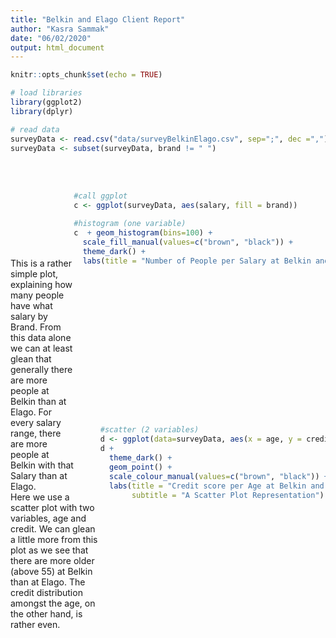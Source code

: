 ```yaml
---
title: "Belkin and Elago Client Report"
author: "Kasra Sammak"
date: "06/02/2020"
output: html_document
---
```


```r
knitr::opts_chunk$set(echo = TRUE)

# load libraries
library(ggplot2)
library(dplyr)

# read data
surveyData <- read.csv("data/surveyBelkinElago.csv", sep=";", dec =",")
surveyData <- subset(surveyData, brand != " ")

```
<br><br>
<div style="display:flex; flex-direction:row;"> 
<div style="width:200px;position:relative;top:120px">This is a rather simple plot, explaining how many people have what salary by Brand. From this data alone we can at least glean that generally there are more people at Belkin than at Elago. For every salary range, there are more people at Belkin with that Salary than at Elago.</div>
```r
#call ggplot
c <- ggplot(surveyData, aes(salary, fill = brand))

#histogram (one variable)
c  + geom_histogram(bins=100) + 
  scale_fill_manual(values=c("brown", "black")) + 
  theme_dark() +
  labs(title = "Number of People per Salary at Belkin and Elago", subtitle = "A Histographical Representation")
```
</div>
<div style="display: flex;flex-direction:row;"><div style="width:200px;position:relative;top:120px"> Here we use a scatter plot with two variables, age and credit. We can glean a little more from this plot as we see that there are more older (above 55) at Belkin than at Elago. The credit distribution amongst the age, on the other hand, is rather even.</div>
```r
#scatter (2 variables)
d <- ggplot(data=surveyData, aes(x = age, y = credit, colour = brand))
d +
  theme_dark() +
  geom_point() +
  scale_colour_manual(values=c("brown", "black")) + 
  labs(title = "Credit score per Age at Belkin and Elago", 
       subtitle = "A Scatter Plot Representation")
```
</div>

